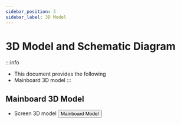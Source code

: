 ```yaml
---
sidebar_position: 3
sidebar_label: 3D Model
---
```


# 3D Model and Schematic Diagram

:::info
* This document provides the following
* Mainboard 3D model
:::




## Mainboard 3D Model

* Screen 3D model
    <Button variant="contained" disableElevation href="https://cdn.mellow.klipper.cn/STEP/FLY-TFT-V2.step">Mainboard Model</Button>